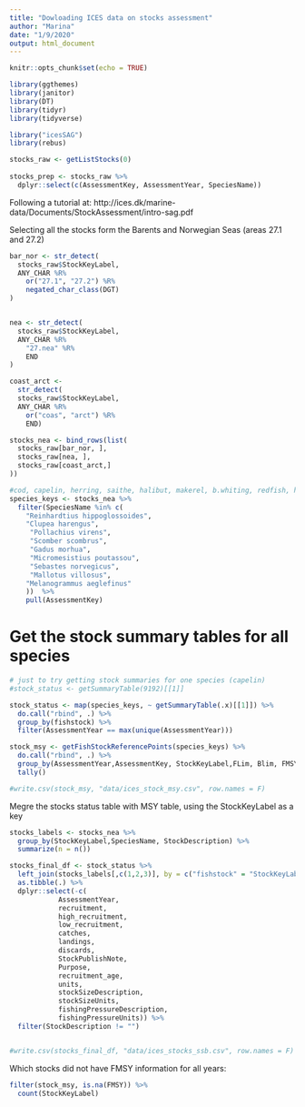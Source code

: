 ```yaml
---
title: "Dowloading ICES data on stocks assessment"
author: "Marina"
date: "1/9/2020"
output: html_document
---
```


```r
knitr::opts_chunk$set(echo = TRUE)
```

```r
library(ggthemes)
library(janitor)
library(DT)
library(tidyr)
library(tidyverse)
```

```r
library("icesSAG")
library(rebus)
```

```r
stocks_raw <- getListStocks(0) 
  
stocks_prep <- stocks_raw %>% 
  dplyr::select(c(AssessmentKey, AssessmentYear, SpeciesName))
```
Following a tutorial at: 
http://ices.dk/marine-data/Documents/StockAssessment/intro-sag.pdf

Selecting all the stocks form the Barents and Norwegian Seas (areas 27.1 and 27.2)
```r
bar_nor <- str_detect(
  stocks_raw$StockKeyLabel,
  ANY_CHAR %R%
    or("27.1", "27.2") %R%
    negated_char_class(DGT)
) 


nea <- str_detect(
  stocks_raw$StockKeyLabel,
  ANY_CHAR %R%
    "27.nea" %R%
    END
)

coast_arct <- 
  str_detect(
  stocks_raw$StockKeyLabel,
  ANY_CHAR %R%
    or("coas", "arct") %R%
    END)

stocks_nea <- bind_rows(list(
  stocks_raw[bar_nor, ],
  stocks_raw[nea, ],
  stocks_raw[coast_arct,]
))
```


```r
#cod, capelin, herring, saithe, halibut, makerel, b.whiting, redfish, haddock.
species_keys <- stocks_nea %>% 
  filter(SpeciesName %in% c(
    "Reinhardtius hippoglossoides",
    "Clupea harengus",
     "Pollachius virens",
     "Scomber scombrus",
     "Gadus morhua",
     "Micromesistius poutassou",
     "Sebastes norvegicus",
     "Mallotus villosus",
    "Melanogrammus aeglefinus"
    ))  %>%
    pull(AssessmentKey)

```

# Get the stock summary tables for all species
```r
# just to try getting stock summaries for one species (capelin) 
#stock_status <- getSummaryTable(9192)[[1]]

stock_status <- map(species_keys, ~ getSummaryTable(.x)[[1]]) %>%
  do.call("rbind", .) %>%
  group_by(fishstock) %>%
  filter(AssessmentYear == max(unique(AssessmentYear)))
```

```r
stock_msy <- getFishStockReferencePoints(species_keys) %>% 
  do.call("rbind", .) %>% 
  group_by(AssessmentYear,AssessmentKey, StockKeyLabel,FLim, Blim, FMSY, MSYBtrigger) %>% 
  tally()

#write.csv(stock_msy, "data/ices_stock_msy.csv", row.names = F)
```

Megre the stocks status table with MSY table, using the StockKeyLabel as a key
```r
stocks_labels <- stocks_nea %>% 
  group_by(StockKeyLabel,SpeciesName, StockDescription) %>% 
  summarize(n = n()) 

stocks_final_df <- stock_status %>% 
  left_join(stocks_labels[,c(1,2,3)], by = c("fishstock" = "StockKeyLabel")) %>% 
  as.tibble(.) %>% 
  dplyr::select(-c(
            AssessmentYear,
            recruitment, 
            high_recruitment, 
            low_recruitment,
            catches,
            landings,
            discards,
            StockPublishNote,
            Purpose,
            recruitment_age,
            units,
            stockSizeDescription,
            stockSizeUnits,
            fishingPressureDescription,
            fishingPressureUnits)) %>%  
  filter(StockDescription != "")


#write.csv(stocks_final_df, "data/ices_stocks_ssb.csv", row.names = F)
```


Which stocks did not have FMSY information for all years:
```r
filter(stock_msy, is.na(FMSY)) %>% 
  count(StockKeyLabel)
```




